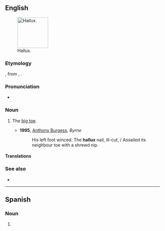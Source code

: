 ==English==
{{was wotd|2011|September|27}}
[[Image:Toes by David Shankbone, Hallux.jpg|thumb|100px|Hallux.]]

===Etymology===
{{etyl|NL.|en}}, from {{der|en|la|allus}}, {{m|la|hallus}}.

===Pronunciation===
* {{IPA|/ˈhæləks/|lang=en}}

===Noun===
{{en-noun|halluces|halluxes}}

# {{lb|en|anatomy}} The [[big toe]].
#* '''1995''', [[w:Anthony Burgess|Anthony Burgess]], ''Byrne''
#*: His left foot winced. The '''hallux''' nail, ill-cut, / Assailed its neighbour toe with a shrewd nip.

====Translations====
{{trans-see|big toe}}

===See also===
* {{l|en|pollex}}

----

==Spanish==

===Noun===
{{es-noun|m|hallux}}

# {{l|en|hallux}}